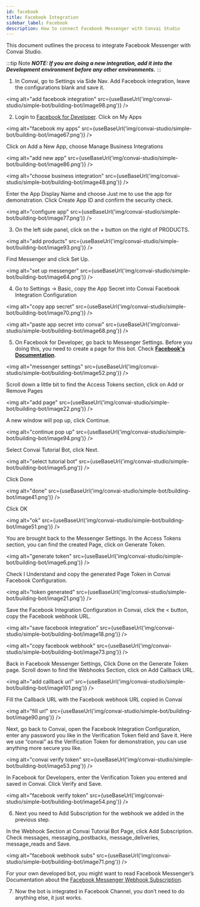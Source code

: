 ```yaml
---
id: facebook
title: Facebook Integration
sidebar_label: Facebook
description: How to connect Facebook Messenger with Convai Studio
---
```



This document outlines the process to integrate Facebook Messenger with Convai Studio.

:::tip Note
_**NOTE: If you are doing a new integration, add it into the Development environment before any other environments.**_
:::

1. In Convai, go to Settings via Side Nav. Add Facebook integration, leave the configurations blank and save it.

  <img alt="add facebook integration" src={useBaseUrl('img/convai-studio/simple-bot/building-bot/image98.png')} />

2. Login to [Facebook for Developer](https://developers.facebook.com/). Click on My Apps

  <img alt="facebook my apps" src={useBaseUrl('img/convai-studio/simple-bot/building-bot/image67.png')} />

  Click on Add a New App, choose Manage Business Integrations

  <img alt="add new app" src={useBaseUrl('img/convai-studio/simple-bot/building-bot/image86.png')} />

  <img alt="choose business integration" src={useBaseUrl('img/convai-studio/simple-bot/building-bot/image48.png')} />

  Enter the App Display Name and choose Just me to use the app for demonstration. Click Create App ID and confirm the security check.

  <img alt="configure app" src={useBaseUrl('img/convai-studio/simple-bot/building-bot/image77.png')} />

3. On the left side panel, click on the + button on the right of PRODUCTS.

  <img alt="add products" src={useBaseUrl('img/convai-studio/simple-bot/building-bot/image93.png')} />

  Find Messenger and click Set Up.

  <img alt="set up messenger" src={useBaseUrl('img/convai-studio/simple-bot/building-bot/image64.png')} />

4. Go to Settings -> Basic, copy the App Secret into Convai Facebook Integration Configuration

  <img alt="copy app secret" src={useBaseUrl('img/convai-studio/simple-bot/building-bot/image70.png')} />

  <img alt="paste app secret into convai" src={useBaseUrl('img/convai-studio/simple-bot/building-bot/image68.png')} />

5. On Facebook for Developer, go back to Messenger Settings. Before you doing this, you need to create a page for this bot. Check **[Facebook's Documentation](https://www.facebook.com/business/help/104002523024878)**.

  <img alt="messenger settings" src={useBaseUrl('img/convai-studio/simple-bot/building-bot/image52.png')} />

  Scroll down a little bit to find the Access Tokens section, click on Add or Remove Pages

  <img alt="add page" src={useBaseUrl('img/convai-studio/simple-bot/building-bot/image22.png')} />

  A new window will pop up, click Continue.

  <img alt="continue pop up" src={useBaseUrl('img/convai-studio/simple-bot/building-bot/image94.png')} />

  Select Convai Tutorial Bot, click Next.

  <img alt="select tutorial bot" src={useBaseUrl('img/convai-studio/simple-bot/building-bot/image5.png')} />

  Click Done

  <img alt="done" src={useBaseUrl('img/convai-studio/simple-bot/building-bot/image41.png')} />

  Click OK

  <img alt="ok" src={useBaseUrl('img/convai-studio/simple-bot/building-bot/image51.png')} />

  You are brought back to the Messenger Settings. In the Access Tokens section, you can find the created Page, click on Generate Token.

  <img alt="generate token" src={useBaseUrl('img/convai-studio/simple-bot/building-bot/image6.png')} />

  Check I Understand and copy the generated Page Token in Convai Facebook Configuration.

  <img alt="token generated" src={useBaseUrl('img/convai-studio/simple-bot/building-bot/image21.png')} />

  Save the Facebook Integration Configuration in Convai, click the < button, copy the Facebook webhook URL.

  <img alt="save facebook integration" src={useBaseUrl('img/convai-studio/simple-bot/building-bot/image18.png')} />

  <img alt="copy facebook webhook" src={useBaseUrl('img/convai-studio/simple-bot/building-bot/image73.png')} />

  Back in Facebook Messenger Settings, Click Done on the Generate Token page. Scroll down to find the Webhooks Section, click on Add Callback URL.

  <img alt="add callback url" src={useBaseUrl('img/convai-studio/simple-bot/building-bot/image101.png')} />

  Fill the Callback URL with the Facebook webhook URL copied in Convai

  <img alt="fill url" src={useBaseUrl('img/convai-studio/simple-bot/building-bot/image90.png')} />

  Next, go back to Convai, open the Facebook Integration Configuration, enter any password you like in the Verification Token field and Save it. Here we use “convai” as the Verification Token for demonstration, you can use anything more secure you like. 

  <img alt="convai verify token" src={useBaseUrl('img/convai-studio/simple-bot/building-bot/image53.png')} />

  In Facebook for Developers, enter the Verification Token you entered and saved in Convai. Click Verify and Save.

  <img alt="facebook verify token" src={useBaseUrl('img/convai-studio/simple-bot/building-bot/image54.png')} />

6. Next you need to Add Subscription for the webhook we added in the previous step.

  In the Webhook Section at Convai Tutorial Bot Page, click Add Subscription. Check messages, messaging_postbacks, message_deliveries, message_reads and Save.

  <img alt="facebook webhook subs" src={useBaseUrl('img/convai-studio/simple-bot/building-bot/image71.png')} />

  For your own developed bot, you might want to read Facebook Messenger’s Documentation about the [Facebook Messenger Webhook Subscription](https://developers.facebook.com/docs/messenger-platform/webhook).

7. Now the bot is integrated in Facebook Channel, you don’t need to do anything else, it just works.

